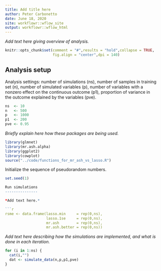 ```yaml
---
title: Add title here
author: Peter Carbonetto
date: June 18, 2020
site: workflowr::wflow_site
output: workflowr::wflow_html
---
```


*Add text here giving overview of analysis.*

```r
knitr::opts_chunk$set(comment = "#",results = "hold",collapse = TRUE,
                      fig.align = "center",dpi = 140)
```

Analysis setup
--------------

Analysis settings: number of simulations (ns), number of samples in
training set (n), number of simulated variables (p), number of
variables with a nonzero effect on the continuous outcome (p1),
proportion of variance in the outcome explained by the variables
(pve).

```r
ns  <- 10
n   <- 500
p   <- 1000
p1  <- 200
pve <- 0.95
```

*Briefly explain here how these packages are being used.*

```r
library(glmnet)
library(mr.ash.alpha)
library(ggplot2)
library(cowplot)
source("../code/functions_for_mr_ash_vs_lasso.R")
```

Initialize the sequence of pseudorandom numbers.

```r
set.seed(1)

Run simulations
---------------

*Add text here.*

```r
rsme <- data.frame(lasso.min     = rep(0,ns),
                   lasso.1se     = rep(0,ns),
				   mr.ash        = rep(0,ns),
				   mr.ash.better = rep(0,ns))
```

*Add text here describing how the simulations are implemented, and
 what is done in each iteration.*

```r
for (i in 1:ns) {
  cat(i,"")
  dat <- simulate_data(n,p,p1,pve)
}
```
